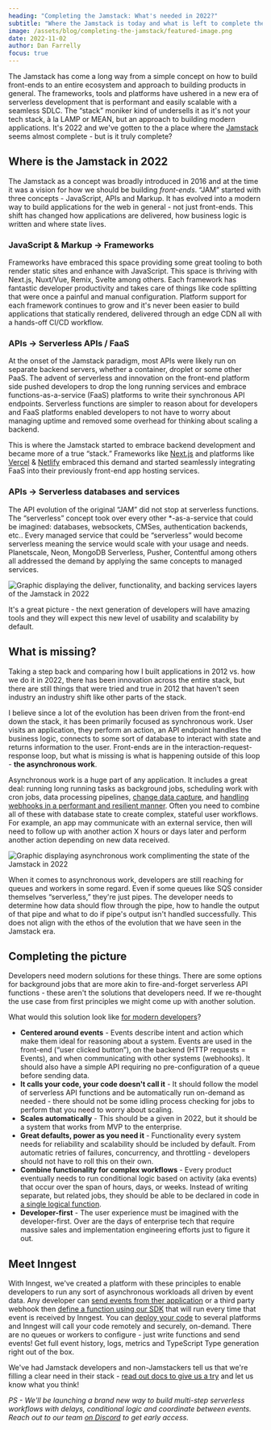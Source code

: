 ```yaml
---
heading: "Completing the Jamstack: What's needed in 2022?"
subtitle: "Where the Jamstack is today and what is left to complete the vision."
image: /assets/blog/completing-the-jamstack/featured-image.png
date: 2022-11-02
author: Dan Farrelly
focus: true
---
```


The Jamstack has come a long way from a simple concept on how to build front-ends to an entire ecosystem and approach to building products in general. The frameworks, tools and platforms have ushered in a new era of serverless development that is performant and easily scalable with a seamless SDLC. The “stack” moniker kind of undersells it as it's not your tech stack, à la LAMP or MEAN, but an approach to building modern applications. It's 2022 and we've gotten to the a place where the [Jamstack](https://jamstack.org/) seems almost complete - but is it truly complete?

## Where is the Jamstack in 2022

The Jamstack as a concept was broadly introduced in 2016 and at the time it was a vision for how we should be building *front-ends*. “JAM” started with three concepts - JavaScript, APIs and Markup. It has evolved into a modern way to build applications for the web in general - not just front-ends. This shift has changed how applications are delivered, how business logic is written and where state lives.

### JavaScript & Markup → Frameworks

Frameworks have embraced this space providing some great tooling to both render static sites and enhance with JavaScript. This space is thriving with Next.js, Nuxt/Vue, Remix, Svelte among others. Each framework has fantastic developer productivity and takes care of things like code splitting that were once a painful and manual configuration. Platform support for each framework continues to grow and it's never been easier to build applications that statically rendered, delivered through an edge CDN all with a hands-off CI/CD workflow.

### APIs → Serverless APIs / FaaS

At the onset of the Jamstack paradigm, most APIs were likely run on separate backend servers, whether a container, droplet or some other PaaS. The advent of serverless and innovation on the front-end platform side pushed developers to drop the long running services and embrace functions-as-a-service (FaaS) platforms to write their synchronous API endpoints. Serverless functions are simpler to reason about for developers and FaaS platforms enabled developers to not have to worry about managing uptime and removed some overhead for thinking about scaling a backend.

This is where the Jamstack started to embrace backend development and became more of a true “stack.” Frameworks like [Next.js](/docs/frameworks/nextjs) and platforms like [Vercel](/blog/vercel-integration) & [Netlify](/docs/deploy/netlify) embraced this demand and started seamlessly integrating FaaS into their previously front-end app hosting services.

### APIs → Serverless databases and services

The API evolution of the original “JAM” did not stop at serverless functions. The “serverless” concept took over every other *-as-a-service that could be imagined: databases, websockets, CMSes,  authentication backends, etc.. Every managed service that could be “serverless” would become serverless meaning the service would scale with your usage and needs. Planetscale, Neon, MongoDB Serverless, Pusher, Contentful among others all addressed the demand by applying the same concepts to managed services.

![Graphic displaying the deliver, functionality, and backing services layers of the Jamstack in 2022](/assets/blog/completing-the-jamstack/jamstack-in-2022.jpg)

It's a great picture - the next generation of developers will have amazing tools and they will expect this new level of usability and scalability by default.

## What is missing?

Taking a step back and comparing how I built applications in 2012 vs. how we do it in 2022, there has been innovation across the entire stack, but there are still things that were tried and true in 2012 that haven't seen industry an industry shift like other parts of the stack.

I believe since a lot of the evolution has been driven from the front-end down the stack, it has been primarily focused as synchronous work. User visits an application, they perform an action, an API endpoint handles the business logic, connects to some sort of database to interact with state and returns information to the user. Front-ends are in the interaction-request-response loop, but what is missing is what is happening outside of this loop - **the asynchronous work**.

Asynchronous work is a huge part of any application. It includes a great deal: running long running tasks as background jobs, scheduling work with cron jobs, data processing pipelines, [change data capture](https://en.wikipedia.org/wiki/Change_data_capture), and [handling webhooks in a performant and resilient manner](/blog/building-webhooks-that-scale). Often you need to combine all of these with database state to create complex, stateful user workflows. For example, an app may communicate with an external service, then will need to follow up with another action X hours or days later and perform another action depending on new data received.

![Graphic displaying asynchronous work complimenting the state of the Jamstack in 2022](/assets/blog/completing-the-jamstack/jamstack-missing-pieces.jpg)

When it comes to asynchronous work, developers are still reaching for queues and workers in some regard. Even if some queues like SQS consider themselves “serverless,” they're just pipes. The developer needs to determine how data should flow through the pipe, how to handle the output of that pipe and what to do if pipe's output isn't handled successfully. This does not align with the ethos of the evolution that we have seen in the Jamstack era.


## Completing the picture

Developers need modern solutions for these things. There are some options for background jobs that are more akin to fire-and-forget serverless API functions - these aren't the solutions that developers need. If we re-thought the use case from first principles we might come up with another solution.

What would this solution look like [for modern developers](/blog/modern-serverless-job-scheduler)?

- **Centered around events** - Events describe intent and action which make them ideal for reasoning about a system. Events are used in the front-end (“user clicked button”), on the backend (HTTP requests = Events), and when communicating with other systems (webhooks). It should also have a simple API requiring no pre-configuration of a queue before sending data.
- **It calls your code, your code doesn't call it** - It should follow the model of serverless API functions and be automatically run on-demand as needed - there should not be some idling process checking for jobs to perform that you need to worry about scaling.
- **Scales automatically** - This should be a given in 2022, but it should be a system that works from MVP to the enterprise.
- **Great defaults, power as you need it** - Functionality every system needs for reliability and scalability should be included by default. From automatic retries of failures, concurrency, and throttling - developers should not have to roll this on their own.
- **Combine functionality for complex workflows** - Every product eventually needs to run conditional logic based on activity (aka events) that occur over the span of hours, days, or weeks. Instead of writing separate, but related jobs, they should be able to be declared in code in [a single logical function](/features/step-functions).
- **Developer-first** - The user experience must be imagined with the developer-first. Over are the days of enterprise tech that require massive sales and implementation engineering efforts just to figure it out.

## Meet Inngest

With Inngest, we've created a platform with these principles to enable developers to run any sort of asynchronous workloads all driven by event data. Any developer can [send events from ther application](/docs/events) or a third party webhook then [define a function using our SDK](/docs/functions) that will run every time that event is received by Inngest. You can [deploy your code](/docs/deploy) to several platforms and Inngest will call your code remotely and securely, on-demand. There are no queues or workers to configure - just write functions and send events! Get full event history, logs, metrics and TypeScript Type generation right out of the box.

We've had Jamstack developers and non-Jamstackers tell us that we're filling a clear need in their stack - [read out docs to give us a try](/docs) and let us know what you think!

_PS - We'll be launching a brand new way to build multi-step serverless workflows with delays, conditional logic and coordinate between events. Reach out to our team [on Discord](/discord) to get early access._


